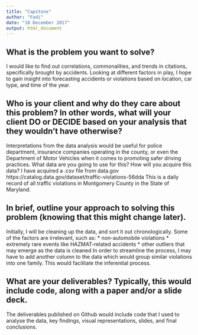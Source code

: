 ```yaml
---
title: "Capstone"
author: "Fadi"
date: "18 December 2017"
output: html_document
---
```


## What is the problem you want to solve?

I would like to find out correlations, commonalities, and trends in citations, specifically brought by accidents. Looking at different factors in play, I hope to gain insight into forecasting accidents or violations based on location, car type, and time of the year.

## Who is your client and why do they care about this problem? In other words, what will your client DO or DECIDE based on your analysis that they wouldn’t have otherwise?

Interpretations from the data analysis would be useful for police department, insurance companies operating in the county, or even the Department of Motor Vehicles when it comes to promoting safer driving practices.
What data are you going to use for this? How will you acquire this data?
I have acquired a .csv file from data.gov https://catalog.data.gov/dataset/traffic-violations-56dda This is a daily record of all traffic violations in Montgomery County in the State of Maryland.

## In brief, outline your approach to solving this problem (knowing that this might change later).

Initially, I will be cleaning up the data, and sort it out chronologically. Some of the factors are irrelevant, such as:
* non-automobile violations
* extremely rare events like HAZMAT-related accidents
* other outliers that may emerge as the data is cleaned
In order to streamline the process, I may have to add another column to the data which would group similar violations into one family. This would facilitate the inferential process.

## What are your deliverables? Typically, this would include code, along with a paper and/or a slide deck.

The deliverables published on Github would include code that I used to analyse the data, key findings, visual representations, slides, and final conclusions.



